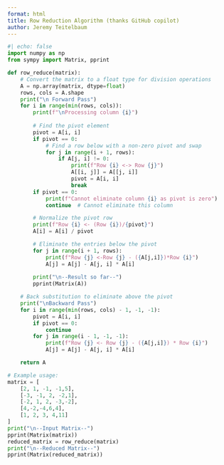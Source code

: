 ```yaml
---
format: html
title: Row Reduction Algorithm (thanks GitHub copilot)
author: Jeremy Teitelbaum
---
```


```python
#| echo: false
import numpy as np
from sympy import Matrix, pprint

def row_reduce(matrix):
    # Convert the matrix to a float type for division operations
    A = np.array(matrix, dtype=float)
    rows, cols = A.shape
    print("\n Forward Pass")
    for i in range(min(rows, cols)):
        print(f"\nProcessing column {i}")
        
        # Find the pivot element
        pivot = A[i, i]
        if pivot == 0:
            # Find a row below with a non-zero pivot and swap
            for j in range(i + 1, rows):
                if A[j, i] != 0:
                    print(f"Row {i} <-> Row {j}")
                    A[[i, j]] = A[[j, i]]
                    pivot = A[i, i]
                    break
        if pivot == 0:
            print(f"Cannot eliminate column {i} as pivot is zero")
            continue  # Cannot eliminate this column

        # Normalize the pivot row
        print(f"Row {i} <- (Row {i})/{pivot}")
        A[i] = A[i] / pivot

        # Eliminate the entries below the pivot
        for j in range(i + 1, rows):
            print(f"Row {j} <-Row {j} - ({A[j,i]})*Row {i}")
            A[j] = A[j] - A[j, i] * A[i]
        
        print("\n--Result so far--")
        pprint(Matrix(A))

    # Back substitution to eliminate above the pivot
    print("\nBackward Pass")
    for i in range(min(rows, cols) - 1, -1, -1):
        pivot = A[i, i]
        if pivot == 0:
            continue
        for j in range(i - 1, -1, -1):
            print(f"Row {j} <- Row {j} - ({A[j,i]}) * Row {i}")
            A[j] = A[j] - A[j, i] * A[i]

    return A

# Example usage:
matrix = [
    [2, 1, -1, -1,5],
    [-3, -1, 2, -2,1],
    [-2, 1, 2, -3,-2],
    [4,-2,-4,6,4],
    [1, 2, 3, 4,11]
]
print("\n--Input Matrix--")
pprint(Matrix(matrix))
reduced_matrix = row_reduce(matrix)
print("\n--Reduced Matrix--")
pprint(Matrix(reduced_matrix))
```